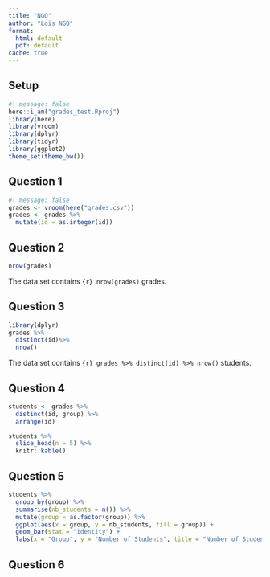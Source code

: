 ```yaml
---
title: "NGO"
author: "Loïs NGO"
format:
  html: default
  pdf: default
cache: true
---
```


## Setup
```r
#| message: false
here::i_am("grades_test.Rproj")
library(here)
library(vroom)
library(dplyr)
library(tidyr)
library(ggplot2)
theme_set(theme_bw())
```

## Question 1
```r
#| message: false
grades <- vroom(here("grades.csv"))
grades <- grades %>%
  mutate(id = as.integer(id))
```

## Question 2
```r
nrow(grades)
```
The data set contains `{r} nrow(grades)` grades.

## Question 3
```r
library(dplyr)
grades %>%
  distinct(id)%>%
  nrow()
```
The data set contains `{r} grades %>% distinct(id) %>% nrow()` students.

## Question 4
```r
students <- grades %>%
  distinct(id, group) %>%
  arrange(id)
```

```r
students %>%
  slice_head(n = 5) %>%
  knitr::kable()
```

## Question 5
```r
students %>%
  group_by(group) %>%
  summarise(nb_students = n()) %>%
  mutate(group = as.factor(group)) %>%
  ggplot(aes(x = group, y = nb_students, fill = group)) +
  geom_bar(stat = "identity") +
  labs(x = "Group", y = "Number of Students", title = "Number of Students per Group")
```

## Question 6
```r

```
